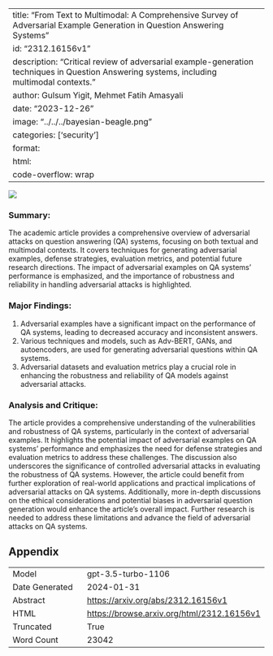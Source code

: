 
---
title: "From Text to Multimodal: A Comprehensive Survey of Adversarial Example Generation in Question Answering Systems"
id: "2312.16156v1"
description: "Critical review of adversarial example-generation techniques in Question Answering systems, including multimodal contexts."
author: Gulsum Yigit, Mehmet Fatih Amasyali
date: "2023-12-26"
image: "../../../bayesian-beagle.png"
categories: ['security']
format:
  html:
    code-overflow: wrap
---

![](None)

### Summary:

The academic article provides a comprehensive overview of adversarial attacks on question answering (QA) systems, focusing on both textual and multimodal contexts. It covers techniques for generating adversarial examples, defense strategies, evaluation metrics, and potential future research directions. The impact of adversarial examples on QA systems' performance is emphasized, and the importance of robustness and reliability in handling adversarial attacks is highlighted.

### Major Findings:
1. Adversarial examples have a significant impact on the performance of QA systems, leading to decreased accuracy and inconsistent answers.
2. Various techniques and models, such as Adv-BERT, GANs, and autoencoders, are used for generating adversarial questions within QA systems.
3. Adversarial datasets and evaluation metrics play a crucial role in enhancing the robustness and reliability of QA models against adversarial attacks.

### Analysis and Critique:
The article provides a comprehensive understanding of the vulnerabilities and robustness of QA systems, particularly in the context of adversarial examples. It highlights the potential impact of adversarial examples on QA systems' performance and emphasizes the need for defense strategies and evaluation metrics to address these challenges. The discussion also underscores the significance of controlled adversarial attacks in evaluating the robustness of QA systems. However, the article could benefit from further exploration of real-world applications and practical implications of adversarial attacks on QA systems. Additionally, more in-depth discussions on the ethical considerations and potential biases in adversarial question generation would enhance the article's overall impact. Further research is needed to address these limitations and advance the field of adversarial attacks on QA systems.

## Appendix

|          |          |
|----------|----------|
| Model     | gpt-3.5-turbo-1106       |
| Date Generated     | 2024-01-31       |
| Abstract | [https://arxiv.org/abs/2312.16156v1](https://arxiv.org/abs/2312.16156v1)        |
| HTML     | [https://browse.arxiv.org/html/2312.16156v1](https://browse.arxiv.org/html/2312.16156v1)       |
| Truncated       | True       |
| Word Count       | 23042       |